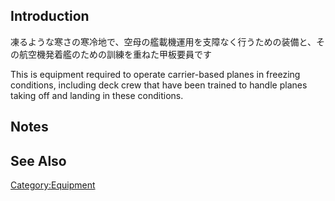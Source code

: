 {{EquipmentInfo|ID=402}}

==Introduction==
凍るような寒さの寒冷地で、空母の艦載機運用を支障なく行うための装備と、その航空機発着艦のための訓練を重ねた甲板要員です

This is equipment required to operate carrier-based planes in freezing conditions, including deck crew that have been trained to handle planes taking off and landing in these conditions.

==Notes==


==See Also==
{{Equipmentlist}}
[[Category:Equipment]]